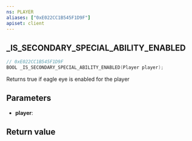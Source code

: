 ```yaml
---
ns: PLAYER
aliases: ["0xE022CC1B545F1D9F"]
apiset: client
---
```

## _IS_SECONDARY_SPECIAL_ABILITY_ENABLED

```c
// 0xE022CC1B545F1D9F
BOOL _IS_SECONDARY_SPECIAL_ABILITY_ENABLED(Player player);
```

Returns true if eagle eye is enabled for the player

## Parameters
* **player**:

## Return value
